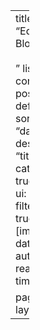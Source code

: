 ---
title: "Eddies Blog<br><br>"
listing:
  contents: posts
  type: default
  sort:
    - "date desc"
    - "title desc"
  categories: true
  sort-ui: true
  filter-ui: true
  fields: [image, date, title, author, reading-time]

page-layout: full
---